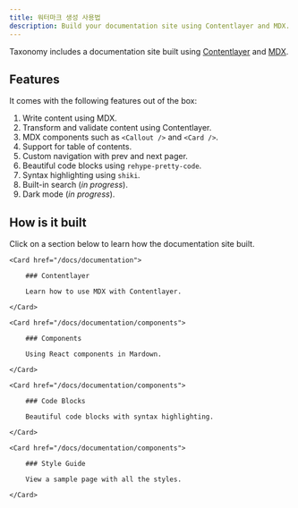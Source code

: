 ```yaml
---
title: 워터마크 생성 사용법
description: Build your documentation site using Contentlayer and MDX.
---
```


Taxonomy includes a documentation site built using [Contentlayer](https://contentlayer.dev) and [MDX](http://mdxjs.com).

## Features

It comes with the following features out of the box:

1. Write content using MDX.
2. Transform and validate content using Contentlayer.
3. MDX components such as `<Callout />` and `<Card />`.
4. Support for table of contents.
5. Custom navigation with prev and next pager.
6. Beautiful code blocks using `rehype-pretty-code`.
7. Syntax highlighting using `shiki`.
8. Built-in search (_in progress_).
9. Dark mode (_in progress_).

## How is it built

Click on a section below to learn how the documentation site built.

<div className="grid gap-4 mt-6">

    <Card href="/docs/documentation">

        ### Contentlayer

        Learn how to use MDX with Contentlayer.

    </Card>

    <Card href="/docs/documentation/components">

        ### Components

        Using React components in Mardown.

    </Card>

    <Card href="/docs/documentation/components">

        ### Code Blocks

        Beautiful code blocks with syntax highlighting.

    </Card>

    <Card href="/docs/documentation/components">

        ### Style Guide

        View a sample page with all the styles.

    </Card>

</div>
